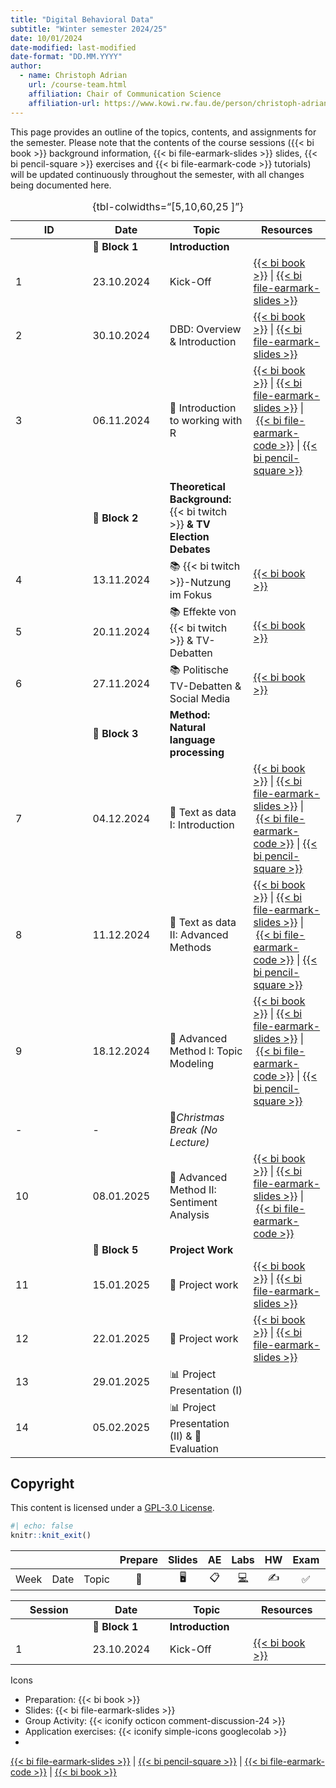 ```yaml
---
title: "Digital Behavioral Data"
subtitle: "Winter semester 2024/25"
date: 10/01/2024
date-modified: last-modified
date-format: "DD.MM.YYYY"
author: 
  - name: Christoph Adrian 
    url: /course-team.html
    affiliation: Chair of Communication Science
    affiliation-url: https://www.kowi.rw.fau.de/person/christoph-adrian/
---
```


::: callout-note
This page provides an outline of the topics, contents, and assignments for the semester. Please note that the contents of the course sessions ({{< bi book >}} background information, {{< bi file-earmark-slides >}} slides, {{< bi pencil-square >}} exercises and {{< bi file-earmark-code >}} tutorials) will be updated continuously throughout the semester, with all changes being documented here.
:::

<!-- FIXME Add column with link to exercises / group activities -->

| ID | Date | Topic | Resources |
|------------------|------------------|-------------------|------------------|
|  | 📂 **Block 1** | **Introduction** |  |
| 1 | 23.10.2024 | Kick-Off | [{{< bi book >}}](/sessions/session-01.html "Session 01"){aria-label="Session 01"} \| [{{< bi file-earmark-slides >}}](/slides/slides-01.html "Slides: Session 01"){aria-label="Slides Session 01"} |
| 2 | 30.10.2024 | DBD: Overview & Introduction | [{{< bi book >}}](/sessions/session-02.html "Session 02"){aria-label="Session 02"} \| [{{< bi file-earmark-slides >}}](/slides/slides-02.html "Slides: Session 02"){aria-label="Slides Session 02"} |
| 3 | 06.11.2024 | 🔨 Introduction to working with R | [{{< bi book >}}](/sessions/session-03.html "Session 03"){aria-label="Session 03"} \| [{{< bi file-earmark-slides >}}](/slides/slides-03.html "Slides: Session 03"){aria-label="Slides Session 03"} \| [{{< bi file-earmark-code >}}](/tutorials/tutorial-03.html "Tutorial: Session 03"){aria-label="Tutorial Session 03"} \| [{{< bi pencil-square >}}](/exercises/exercise-03_solution.hmtl "Exercise: Session 03"){aria-label="Exercise Session 03"} |
|  | 📂 **Block 2** | **Theoretical Background:** {{< bi twitch >}} **& TV Election Debates** |  |
| 4 | 13.11.2024 | 📚 {{< bi twitch >}}-Nutzung im Fokus | [{{< bi book >}}](/sessions/session-04.html "Session 04"){aria-label="Session 04"} |
| 5 | 20.11.2024 | 📚 Effekte von {{< bi twitch >}} & TV-Debatten | [{{< bi book >}}](/sessions/session-05.html "Session 05"){aria-label="Session 05"} |
| 6 | 27.11.2024 | 📚 Politische TV-Debatten & Social Media | [{{< bi book >}}](/sessions/session-06.html "Session 06"){aria-label="Session 06"} |
|  | 📂 **Block 3** | **Method: Natural language processing** |  |
| 7 | 04.12.2024 | 🔨 Text as data I: Introduction | [{{< bi book >}}](/sessions/session-07.html "Session 07"){aria-label="Session 07"} \| [{{< bi file-earmark-slides >}}](/slides/slides-07.html "Slides: Session 07"){aria-label="Slides Session 07"} \| [{{< bi file-earmark-code >}}](/tutorials/tutorial-07.html "Tutorial: Session 07"){aria-label="Tutorial Session 07"} \| [{{< bi pencil-square >}}](/exercises/exercise-07_solution.html "Exercise: Session 07"){aria-label="Exercise Session 07"} |
| 8 | 11.12.2024 | 🔨 Text as data II: Advanced Methods | [{{< bi book >}}](/sessions/session-08.html "Session 08"){aria-label="Session 08"} \| [{{< bi file-earmark-slides >}}](/slides/slides-08.html "Slides: Session 08"){aria-label="Slides Session 08"} \| [{{< bi file-earmark-code >}}](/tutorials/tutorial-08.html "Tutorial: Session 08"){aria-label="Tutorial Session 08"} \| [{{< bi pencil-square >}}](/exercises/exercise-08_solution.html "Exercise: Session 08"){aria-label="Exercise Session 08"} |
| 9 | 18.12.2024 | 🔨 Advanced Method I: Topic Modeling | [{{< bi book >}}](/sessions/session-09.html "Session 09"){aria-label="Session 09"} \| [{{< bi file-earmark-slides >}}](/slides/slides-09.html "Slides: Session 08"){aria-label="Slides Session 09"} \| [{{< bi file-earmark-code >}}](/tutorials/tutorial-09.html "Tutorial: Session 09"){aria-label="Tutorial Session 09"} \| [{{< bi pencil-square >}}](/exercises/exercise-09.html "Exercise: Session 09"){aria-label="Exercise Session 09"} |
| \- | \- | 🎄*Christmas Break (No Lecture)* |  |
| 10 | 08.01.2025 | 🔨 Advanced Method II: Sentiment Analysis | [{{< bi book >}}](/sessions/session-10.html "Session 10"){aria-label="Session 10"} \| [{{< bi file-earmark-slides >}}](/slides/slides-10.html "Slides: Session 10"){aria-label="Slides Session 10"} \| [{{< bi file-earmark-code >}}](/tutorials/tutorial-10.html "Tutorial: Session 10"){aria-label="Tutorial Session 10"} |
|  | 📂 **Block 5** | **Project Work** |  |
| 11 | 15.01.2025 | 🔨 Project work | [{{< bi book >}}](/sessions/session-11.html "Session 11"){aria-label="Session 11"} \| [{{< bi file-earmark-slides >}}](/slides/slides-11.html "Slides: Session 11"){aria-label="Slides Session 11"}  |
| 12 | 22.01.2025 | 🔨 Project work | [{{< bi book >}}](/sessions/session-12.html "Session 12"){aria-label="Session 12"} \| [{{< bi file-earmark-slides >}}](/slides/slides-12.html "Slides: Session 12"){aria-label="Slides Session 12"}  |
| 13 | 29.01.2025 | 📊 Project Presentation (I) |  |
| 14 | 05.02.2025 | 📊 Project Presentation (II) & 🏁 Evaluation |  |

: {tbl-colwidths="\[5,10,60,25 \]"}

## Copyright

This content is licensed under a [GPL-3.0 License](https://www.gnu.org/licenses/gpl-3.0.en.html).

```r
#| echo: false
knitr::knit_exit()
```

|   |   |   | Prepare | Slides | AE | Labs | HW | Exam | Project |
|--------|--------|--------|:------:|:------:|:------:|:------:|:------:|:------:|:------:|
| Week | Date | Topic | 📖 | 🖥️ | 📋 | [💻](https://sakai.duke.edu/samigo-app/servlet/Login?id=6fa7ebf3-01af-42a6-91ba-3e813d3901221641094171786) | ✍️ | ✅ | 📂 |

| Session | Date | Topic | Resources |
|------------------|------------------|-------------------|------------------|
|  | 📂 **Block 1** | **Introduction** |  |
| 1 | 23.10.2024 | Kick-Off | [{{< bi book >}}](/sessions/session-01.html "Session 01"){aria-label="Session 01"} |

Icons

-   Preparation: {{< bi book >}}
-   Slides: {{< bi file-earmark-slides >}}
-   Group Activity: {{< iconify octicon comment-discussion-24 >}}
-   Application exercises: {{< iconify simple-icons googlecolab >}}
-   

[{{< bi file-earmark-slides >}}](/slides/ms-slides-07.html "Slides: Session 07"){aria-label="Slides Session 07"} \| [{{< bi pencil-square >}}](/exercises/ms-exercise-07_solution.html "Exercise: Session 07"){aria-label="Exercise Session 07"} \| [{{< bi file-earmark-code >}}](/exercises/ms-showcase-07.html "Showcase: Session 07"){aria-label="Showcase Session 07"} \| [{{< bi book >}}](/sessions/ms-session-07.html "Session 07"){aria-label="Session 07"}